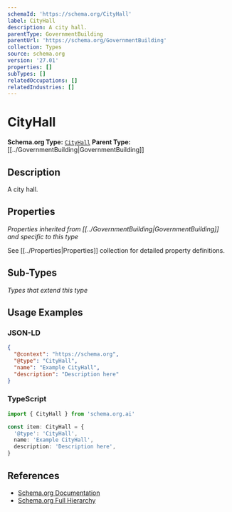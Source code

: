 ```yaml
---
schemaId: 'https://schema.org/CityHall'
label: CityHall
description: A city hall.
parentType: GovernmentBuilding
parentUrl: 'https://schema.org/GovernmentBuilding'
collection: Types
source: schema.org
version: '27.01'
properties: []
subTypes: []
relatedOccupations: []
relatedIndustries: []
---
```

# CityHall

**Schema.org Type:** [`CityHall`](https://schema.org/CityHall)
**Parent Type:** [[../GovernmentBuilding|GovernmentBuilding]]

## Description

A city hall.

## Properties

*Properties inherited from [[../GovernmentBuilding|GovernmentBuilding]] and specific to this type*

See [[../Properties|Properties]] collection for detailed property definitions.

## Sub-Types

*Types that extend this type*

## Usage Examples

### JSON-LD

```json
{
  "@context": "https://schema.org",
  "@type": "CityHall",
  "name": "Example CityHall",
  "description": "Description here"
}
```

### TypeScript

```typescript
import { CityHall } from 'schema.org.ai'

const item: CityHall = {
  '@type': 'CityHall',
  name: 'Example CityHall',
  description: 'Description here',
}
```

## References

- [Schema.org Documentation](https://schema.org/CityHall)
- [Schema.org Full Hierarchy](https://schema.org/docs/full.html)
